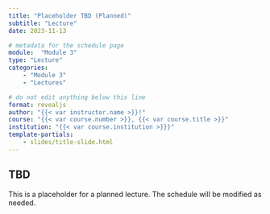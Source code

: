 ```yaml
---
title: "Placeholder TBD (Planned)"
subtitle: "Lecture"
date: 2023-11-13

# metadata for the schedule page
module:  "Module 3"
type: "Lecture"
categories:
    - "Module 3"
    - "Lectures"

# do not edit anything below this line
format: revealjs
author: "{{< var instructor.name >}}!"
course: "{{< var course.number >}}, {{< var course.title >}}"
institution: "{{< var course.institution >}}}"
template-partials:
    - slides/title-slide.html
---
```


## TBD

This is a placeholder for a planned lecture.
The schedule will be modified as needed.
